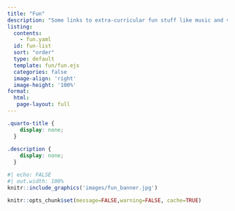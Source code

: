 ```yaml
---
title: "Fun"
description: "Some links to extra-curricular fun stuff like music and visual creations."
listing:
  contents: 
    - fun.yaml
  id: fun-list
  sort: "order"
  type: default
  template: fun/fun.ejs
  categories: false
  image-align: 'right'
  image-height: '100%'
format:
  html:
   page-layout: full
---
```


```css
.quarto-title {
    display: none;
  }
  
.description {
    display: none;
  }
```

```r
#| echo: FALSE
#| out.width: 100%
knitr::include_graphics('images/fun_banner.jpg')
```

```r
knitr::opts_chunk$set(message=FALSE,warning=FALSE, cache=TRUE)
```

::: {#fun-list}

:::



